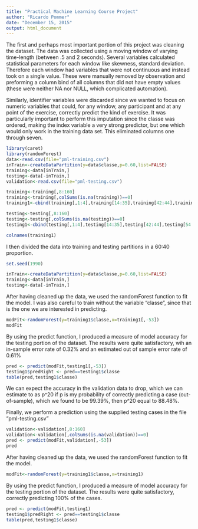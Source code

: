 ```yaml
---
title: "Practical Machine Learning Course Project"
author: "Ricardo Pommer"
date: "December 15, 2015"
output: html_document
---
```


The first and perhaps most important portion of this project was cleaning the dataset. The data was collected using a moving window of varying time-length (between .5 and 2 seconds). Several variables calculated statistical parameters for each window like skewness, standard deviation. Therefore each window had variables that were not continuous and instead took on a single value. These were manually removed by observation and preforming a column bind of all columns that did not have empty values (these were neither NA nor NULL, which complicated automation).

Similarly, identifier variables were discarded since we wanted to focus on numeric variables that could, for any window, any participant and at any point of the exercise, correctly predict the kind of exercise. It was particularly important to perform this imputation since the classe was ordered, making the index variable a very strong predictor, but one which would only work in the training data set. This eliminated columns one through seven.


```r
library(caret)
library(randomForest)
data<-read.csv(file="pml-training.csv")
inTrain<-createDataPartition(y=data$classe,p=0.60,list=FALSE)
training<-data[inTrain,]
testing<-data[-inTrain,]
validation<-read.csv(file="pml-testing.csv")

training<-training[,8:160]
training<-training[,colSums(is.na(training))==0]
training1<-cbind(training[,1:4],training[14:35],training[42:44],training[54:66],training[76:86])

testing<-testing[,8:160]
testing<-testing[,colSums(is.na(testing))==0]
testing1<-cbind(testing[,1:4],testing[14:35],testing[42:44],testing[54:66],testing[76:86])

colnames(training1)

```

I then divided the data into training and testing partitions in a 60:40 proportion.
```r

set.seed(1990)

inTrain<-createDataPartition(y=data$classe,p=0.60,list=FALSE)
training<-data[inTrain,]
testing<-data[-inTrain,]
```


After having cleaned up the data, we used the randomForest function to fit the model. I was also careful to train without the variable "classe", since that is the one we are interested in predicting.

```r
modFit<-randomForest(y=training1$classe,x=training1[,-53])
modFit
```

By using the predict function, I produced a measure of model accuracy for the testing portion of the dataset. The results were quite satisfactory, wih an in-sample error rate of 0.32% and an estimated out of sample error rate of 0.61%


```r

pred <- predict(modFit,testing1[,-53])
testing1$predRight <- pred==testing1$classe
table(pred,testing1$classe)

```

We can expect the accuracy in the validation data to drop, which we can estimate to as p^20 if p is my probability of correctly predicting a case (out-of-sample), which we found to be 99.39%, then p^20 equal to 88.48%. 

Finally, we perform a prediction using the supplied testing cases in the file "pml-testing.csv"

```r

validation<-validation[,8:160]
validation<-validation[,colSums(is.na(validation))==0]
pred <- predict(modFit,validation[,-53])
pred

```

After having cleaned up the data, we used the randomForest function to fit the model.
```r
modFit<-randomForest(y=training1$classe,x=training1)
```

By using the predict function, I produced a measure of model accuracy for the testing portion of the dataset. The results were quite satisfactory, correctly predicting 100% of the cases.


```r

pred <- predict(modFit,testing1)
testing1$predRight <- pred==testing1$classe
table(pred,testing1$classe)

```


